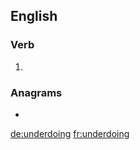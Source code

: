 ==English==

===Verb===
{{head|en|present participle}}

# {{present participle of|underdo|lang=en|nocat=1}}

===Anagrams===
* {{l|en|redounding}}

[[de:underdoing]]
[[fr:underdoing]]
